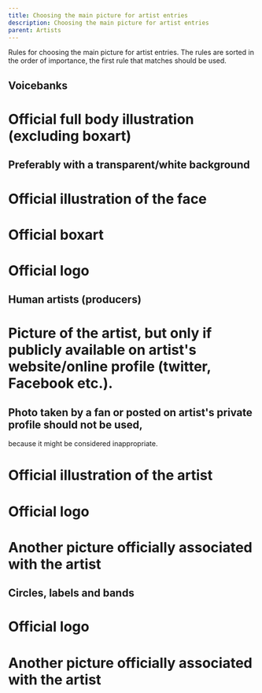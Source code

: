 ---
title: Choosing the main picture for artist entries
description: Choosing the main picture for artist entries
parent: Artists
---

Rules for choosing the main picture for artist entries. The rules are sorted in the order of importance, the first rule that matches should be used.

## Voicebanks

# Official full body illustration (excluding boxart)
## Preferably with a transparent/white background
# Official illustration of the face
# Official boxart
# Official logo

## Human artists (producers)

# Picture of the artist, but **only** if publicly available on artist's website/online profile (twitter, Facebook etc.).
## Photo taken by a fan or posted on artist's private profile should not be used, 
because it might be considered inappropriate.
# Official illustration of the artist
# Official logo
# Another picture officially associated with the artist

## Circles, labels and bands
# Official logo
# Another picture officially associated with the artist